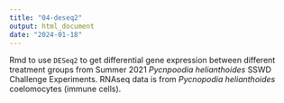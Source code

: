 ```yaml
---
title: "04-deseq2"
output: html_document
date: "2024-01-18"
---
```

Rmd to use `DESeq2` to get differential gene expression between different treatment groups from Summer 2021 _Pycnpoodia helianthoides_ SSWD Challenge Experiments. RNAseq data is from _Pycnopodia helianthoides_ coelomocytes (immune cells).